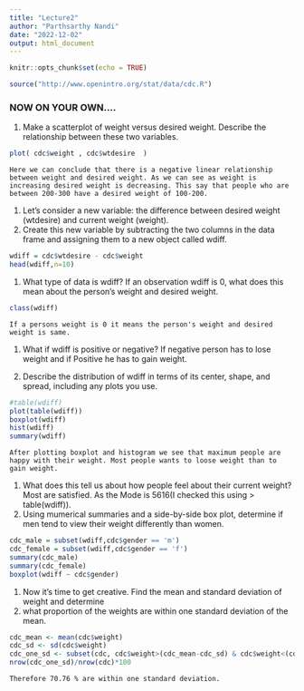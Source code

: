 ---
title: "Lecture2"
author: "Parthsarthy Nandi"
date: "2022-12-02"
output: html_document
---

```{r setup, include=FALSE}
knitr::opts_chunk$set(echo = TRUE)
```

```{r}
source("http://www.openintro.org/stat/data/cdc.R")
```


###  NOW ON YOUR OWN....
#.	Make a scatterplot of weight versus desired weight. Describe the relationship between these two variables.
```{r}
plot( cdc$weight , cdc$wtdesire  )  
```
    
    Here we can conclude that there is a negative linear relationship between weight and desired weight. As we can see as weight is increasing desired weight is decreasing. This say that people who are between 200-300 have a desired weight of 100-200.


#.	Let's consider a new variable: the difference between desired weight (wtdesire) and current weight (weight).
#.  Create this new variable by subtracting the two columns in the data frame and assigning them to a new object called wdiff.
```{r}
wdiff = cdc$wtdesire - cdc$weight
head(wdiff,n=10)
```


#.	What type of data is wdiff? If an observation wdiff is 0, what does this mean about the person's weight and desired weight.
```{r}
class(wdiff)
```
    If a persons weight is 0 it means the person's weight and desired weight is same.
#.  What if wdiff is positive or negative?
    If negative person has to lose weight and if Positive he has to gain weight.
    
#.	Describe the distribution of wdiff in terms of its center, shape, and spread, including any plots you use.

```{r}
#table(wdiff)
plot(table(wdiff))
boxplot(wdiff)
hist(wdiff)
summary(wdiff)
```
    After plotting boxplot and histogram we see that maximum people are happy with their weight. Most people wants to loose weight than to gain weight.
#.  What does this tell us about how people feel about their current weight?
    Most are satisfied. As the Mode is 5616(I checked this using > table(wdiff)).
#.	Using  mumerical summaries and a side-by-side box plot, determine if men tend to view their weight differently than women.
```{r}
cdc_male = subset(wdiff,cdc$gender == 'm')
cdc_female = subset(wdiff,cdc$gender == 'f')
summary(cdc_male)
summary(cdc_female)
boxplot(wdiff ~ cdc$gender)
```
#.	Now it's time to get creative. Find the mean and standard deviation of weight and determine 
#.  what proportion of the weights are within one standard deviation of the mean.
```{r}
cdc_mean <- mean(cdc$weight)
cdc_sd <- sd(cdc$weight)
cdc_one_sd <- subset(cdc, cdc$weight>(cdc_mean-cdc_sd) & cdc$weight<(cdc_mean+cdc_sd))
nrow(cdc_one_sd)/nrow(cdc)*100
```
    Therefore 70.76 % are within one standard deviation.
